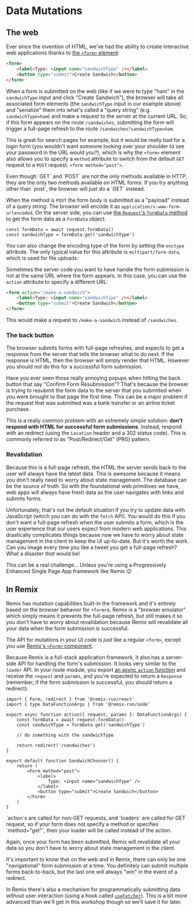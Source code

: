 # Data Mutations

## The web

Ever since the invention of HTML, we've had the ability to create interactive
web applications thanks to
[the `<form>` element](https://developer.mozilla.org/en-US/docs/Web/HTML/Element/form):

```html
<form>
	<label>Type: <input name="sandwichType" /></label>
	<button type="submit">Create Sandwich</button>
</form>
```

When a form is submitted on the web (like if we were to type "ham" in the
`sandwichType` input and click "Create Sandwich"), the browser will take all
associated form elements (the `sandwichType` input in our example above) and
"serialize" them into what's called a "query string" (e.g. `sandwichType=ham`)
and make a request to the server at the current URL. So, if this form appears on
the route `/sandwiches`, submitting the form will trigger a full-page refresh to
the route `/sandwiches?sandwichType=ham`.

This is great for search pages for example, but it would be really bad for a
login form (you wouldn't want someone looking over your shoulder to see your
password in the URL would you?), which is why the `<form>` element also allows
you to specify a `method` attribute to switch from the default `GET` request to
a `POST` request: `<form method="post">`.

<callout-warning class="aside">
	Even though `GET` and `POST` are not the only methods available in HTTP, they
	are the only two methods available on HTML forms. If you try anything other
	than `post`, the browser will just do a `GET` instead.
</callout-warning>

When the method is `POST` the form body is submitted as a "payload" instead of a
query string. The browser will encode it as `application/x-www-form-urlencoded`.
On the server side, you can use
[the `Request`'s `formData` method](https://developer.mozilla.org/en-US/docs/Web/API/Request/formData)
to get the form data as a `FormData` object:

```tsx
const formData = await request.formData()
const sandwichType = formData.get('sandwichType')
```

You can also change the encoding type of the form by setting the `enctype`
attribute. The only typical value for this attribute is `multipart/form-data`,
which is used for file uploads.

Sometimes the server code you want to have handle the form submission is not at
the same URL where the form appears. In this case, you can use the `action`
attribute to specify a different URL:

```html
<form action="/make-a-sandwich">
	<label>Type: <input name="sandwichType" /></label>
	<button type="submit">Create Sandwich</button>
</form>
```

This would make a request to `/make-a-sandwich` instead of `/sandwiches`.

### The back button

The browser submits forms with full-page refreshes, and expects to get a
response from the server that tells the browser what to do next. If the response
is HTML, then the browser will simply render that HTML. However you should _not_
do this for a successful form submission.

Have you ever seen those really annoying popups when hitting the back button
that say "Confirm Form Resubmission"? That's because the browser is trying to
resubmit the form data to the server that you submitted when you were brought to
that page the first time. This can be a major problem if the request that was
submitted was a bank transfer or an airline ticket purchase.

This is a really common problem with an extremely simple solution: **don't
respond with HTML for successful form submissions**. Instead, respond with an
redirect (using the `Location` header and a 302 status code). This is commonly
referred to as "Post/Redirect/Get" (PRG) pattern.

### Revalidation

Because this is a full-page refresh, the HTML the server sends back to the user
will always have the latest data. This is awesome because it means you don't
really need to worry about state management. The database can be the source of
truth. So with the foundational web primitives we have, web apps will always
have fresh data as the user navigates with links and submits forms.

Unfortunately, that's not the default situation if you try to update data with
JavaScript (which you can do with the `fetch` API). You would do this if you
don't want a full-page refresh when the user submits a form, which is the user
experience that our users expect from modern web applications. This drastically
complicates things because now we have to worry about state management in the
client to keep the UI up-to-date. But it's worth the work. Can you image every
time you like a tweet you get a full-page refresh? What a disaster _that_ would
be!

This can be a real challenge... Unless you're using a Progressively Enhanced
Single Page App framework like Remix 😉

## In Remix

Remix has mutation capabilities built-in the framework and it's entirely based
on the browser behavior for `<form>`s. Remix is a "browser emulator" which
simply means it prevents the full-page refresh, but still makes it so you don't
have to worry about revalidation because Remix will revalidate all your data
when the form submission is successful.

The API for mutations in your UI code is _just_ like a regular `<form>`, except
you use
[Remix's `<Form>` component](https://remix.run/docs/en/main/components/form).

Because Remix is a full-stack application framework, it also has a server-side
API for handling the form's submission. It looks very similar to the `loader`
API. In your route module, you export
[an async `action` function](https://remix.run/docs/en/main/route/action) and
receive the `request` and `params`, and you're expected to return a `Response`
(remember, if the form submission is successful, you should return a redirect):

```tsx filename=app/routes/sandwiches.chooser.tsx
import { Form, redirect } from '@remix-run/react'
import { type DataFunctionArgs } from '@remix-run/node'

export async function action({ request, params }: DataFunctionArgs) {
	const formData = await request.formData()
	const sandwichType = formData.get('sandwichType')

	// do something with the sandwichType

	return redirect('/sandwiches')
}

export default function SandwichChooser() {
	return (
		<Form method="post">
			<label>
				Type: <input name="sandwichType" />
			</label>
			<button type="submit">Create Sandwich</button>
		</Form>
	)
}
```

<callout-info class="aside">
	`action`s are called for non-GET requests, and `loaders` are called for GET
	request, so if your form does not specify a method or specifies
	`method="get"`, then your loader will be called instead of the action.
</callout-info>

Again, once your form has been submitted, Remix will revalidate all your data so
you don't have to worry about state management in the client.

<callout-info class="aside">
	It's important to know that on the web and in Remix, there can only be one
	"navigational" form submission at a time. You definitely can submit multiple
	forms back-to-back, but the last one will always "win" in the event of a
	redirect.
</callout-info>

In Remix there's also a mechanism for programmatically submitting data without
user interaction (using a hook called
[`useFetcher`](https://remix.run/docs/en/main/hooks/use-fetcher)). This is a bit
more advanced than we'll get in this workshop though so we'll save it for later.
